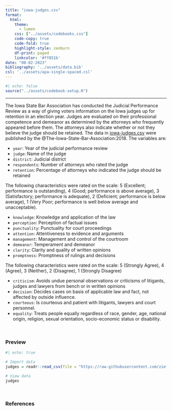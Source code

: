```yaml
---
title: "iowa-judges.csv"
format:
  html:
    theme: 
      - lumen
    css: ["../assets/codebooks.css"]
    code-copy: true
    code-fold: true
    highlight-style: zenburn
    df-print: paged
    linkcolor: '#ff851b'
date: "08-02-2023"
bibliography: '../assets/data.bib'
csl: '../assets/apa-single-spaced.csl'
---
```



```r
#| echo: false
source("../assets/codebook-setup.R")
```

---

The Iowa State Bar Association has conducted the Judicial Performance Review as a way of giving voters information on the Iowa judges up for retention in an election year. Judges are evaluated on their professional competence and demeanor as determined by the attorneys who frequently appeared before them. The attorneys also indicate whether or not they believe the judge should be retained. The data in [iowa-judges.csv](https://raw.githubusercontent.com/zief0002/redesigned-adventure/main/data/iowa-judges.csv) were published by the @The-Iowa-State-Bar-Association:2018. The variables are:

- `year`: Year of the judicial performance review
- `judge`: Name of the judge
- `district`: Judicial district
- `respondents`: Number of attorneys who rated the judge
- `retention`: Percentage of attorneys who indicated the judge should be retained

The following characteristics were rated on the scale: 5 (Excellent; performance is outstanding), 4 (Good; performance is above average), 3 (Satisfactory; performance is adequate), 2 (Deficient; performance is below average), 1 (Very Poor; performance is well below average and unacceptable).

- `knowledge`: Knowledge and application of the law
- `perception`: Perception of factual issues
- `punctuality`: Punctuality for court proceedings
- `attention`: Attentiveness to evidence and arguments
- `management`: Management and control of the courtroom
- `demeanor`: Temperament and demeanor 
- `clarity`: Clarity and quality of written opinions
- `promptness`: Promptness of rulings and decisions

The following characteristics were rated on the scale: 5 (Strongly Agree), 4 (Agree), 3 (Neither), 2 (Disagree), 1 (Strongly Disagree)

- `criticism`: Avoids undue personal observations or criticisms of litigants, judges and lawyers from bench or in written opinions
- `decision`: Decides cases on basis of applicable law and fact, not affected by outside influence.
- `courteous`: Is courteous and patient with litigants, lawyers and court personnel.
- `equality`: Treats people equally regardless of race, gender, age, national origin, religion, sexual orientation, socio-economic status or disability.

<br />


### Preview

```r
#| echo: true

# Import data
judges = readr::read_csv(file = "https://raw.githubusercontent.com/zief0002/redesigned-adventure/main/data/iowa-judges.csv")

# View data
judges
```

<br />


### References



